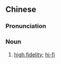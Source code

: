 ==Chinese==
{{zh-forms}}

===Pronunciation===
{{zh-pron
|m=gāobǎozhēn
|cat=n
}}

===Noun===
{{zh-noun}}

# [[high fidelity]]; [[hi-fi]]